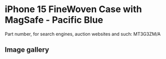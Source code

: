 
# iPhone 15 FineWoven Case with MagSafe - Pacific Blue

Part number, for search engines, auction websites and such: MT3G3ZM/A

## Image gallery

<div style={{ width: "768px" }}>
  <GalleryComponent
    images={[
      {
        original: "/everysource/MT3G3.webp",
        thumbnail: "/everypreview/MT3G3.webp",
      },
      {
        original: "/everysource/MT3G3_AV1.webp",
        thumbnail: "/everypreview/MT3G3_AV1.webp",
      },
      {
        original: "/everysource/MT3G3_AV2.webp",
        thumbnail: "/everypreview/MT3G3_AV2.webp",
      },
      {
        original: "/everysource/MT3G3_AV3.webp",
        thumbnail: "/everypreview/MT3G3_AV3.webp",
      },
      {
        original: "/everysource/MT3G3_AV4.webp",
        thumbnail: "/everypreview/MT3G3_AV4.webp",
      },
      {
        original: "/everysource/MT3G3_AV5.webp",
        thumbnail: "/everypreview/MT3G3_AV5.webp",
      },
      {
        original: "/everysource/MT3G3_AV6.webp",
        thumbnail: "/everypreview/MT3G3_AV6.webp",
      }
    ]}
  />
</div>